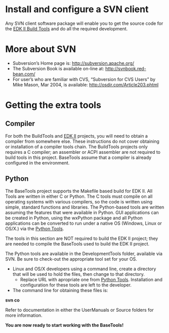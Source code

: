 <!-- [[Category:EDKIIBuildTools]] -->
= Install and configure a SVN client =
Any SVN client software package will enable you to get the source code for the [[edk2-buildtools| EDK II Build Tools]] and do all the required development.

{{TortoiseSvnInstructions}}

= More about SVN=
*Subversion’s Home page is: http://subversion.apache.org/
*The Subversion Book is available on-line at: http://svnbook.red-bean.com/
*For user’s who are familiar with CVS, “Subversion for CVS Users” by Mike Mason, Mar 2004, is available: http://osdir.com/Article203.phtml

= Getting the extra tools=
== Compiler ==
For both the BuildTools and [http://www.tianocore.org/edk2/ EDK II] projects, you will need to obtain a compiler from somewhere else. These instructions do not cover obtaining or installation of a compiler tools chain. The BuildTools projects only requires a C compiler; an assembler or ACPI assembler are not required to build tools in this project. BaseTools assume that a compiler is already configured in the environment.

== Python ==
The BaseTools project supports the Makefile based build for EDK II. All Tools are written in either C or Python. The C tools must compile on all operating systems with various compilers, so the code is written using simple, standard functions and libraries. The Python-based tools are written assuming the features that were available in Python. GUI applications can be created in Python, using the wxPython package and all Python applications can be converted to run under a native OS (Windows, Linux or OS/X.) via the [[Python Tools]].

The tools in this section are NOT required to build the EDK II project; they are needed to compile the
BaseTools used to build the EDK II project.

The Python tools are available in the DevelopmentTools folder, available via SVN. Be sure to check-out the appropriate tool set for your OS.

*Linux and OS/X developers using a command line, create a directory that will be used to hold the files, then change to that directory. 
**Replace URL with apropriate one from [[Python Tools]]. Installation and configuration for these tools are left to the developer.
*The command line for obtaining these files is:
'''svn co <URL>'''

{{TortoiseSvnCheckout|https://edk2-buildtools.svn.sourceforge.net/svnroot/edk2-buildtools/trunk/BaseTools}}

Refer to documentation in either the UserManuals or Source folders for more information.

'''You are now ready to start working with the BaseTools!'''